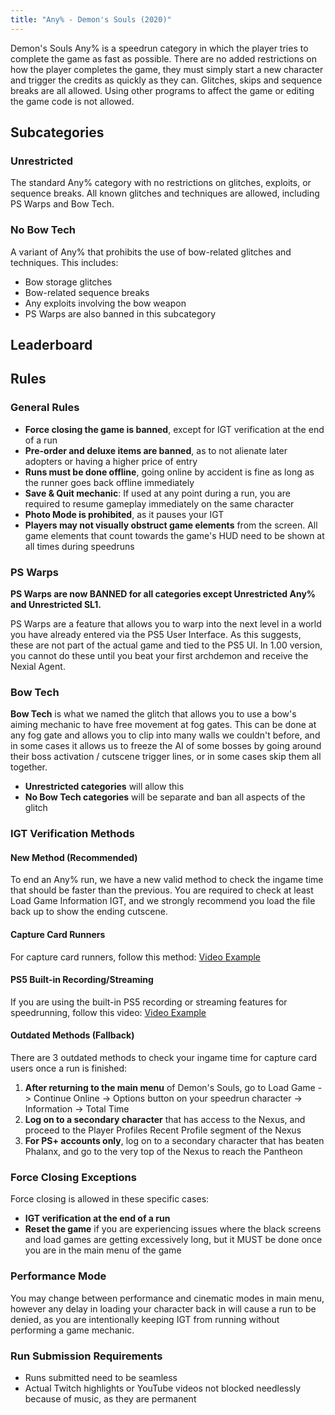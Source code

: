 ```yaml
---
title: "Any% - Demon's Souls (2020)"
---
```



Demon's Souls Any% is a speedrun category in which the player tries to complete the game as fast as possible. There are no added restrictions on how the player completes the game, they must simply start a new character and trigger the credits as quickly as they can. Glitches, skips and sequence breaks are all allowed. Using other programs to affect the game or editing the game code is not allowed.

## Subcategories

### Unrestricted
The standard Any% category with no restrictions on glitches, exploits, or sequence breaks. All known glitches and techniques are allowed, including PS Warps and Bow Tech.

### No Bow Tech
A variant of Any% that prohibits the use of bow-related glitches and techniques. This includes:
- Bow storage glitches
- Bow-related sequence breaks
- Any exploits involving the bow weapon
- PS Warps are also banned in this subcategory

## Leaderboard

<Tabs>
  <TabItem label="Unrestricted">
    <SpeedRunTable game="desremake" category="Any%" subcategories="Unrestricted" />
  </TabItem>
  <TabItem label="No Bow Tech">
    <SpeedRunTable game="desremake" category="Any%" subcategories="No Bow Tech" />
  </TabItem>
</Tabs>

## Rules

### General Rules
- **Force closing the game is banned**, except for IGT verification at the end of a run
- **Pre-order and deluxe items are banned**, as to not alienate later adopters or having a higher price of entry
- **Runs must be done offline**, going online by accident is fine as long as the runner goes back offline immediately
- **Save & Quit mechanic**: If used at any point during a run, you are required to resume gameplay immediately on the same character
- **Photo Mode is prohibited**, as it pauses your IGT
- **Players may not visually obstruct game elements** from the screen. All game elements that count towards the game's HUD need to be shown at all times during speedruns

### PS Warps
**PS Warps are now BANNED for all categories except Unrestricted Any% and Unrestricted SL1.**

PS Warps are a feature that allows you to warp into the next level in a world you have already entered via the PS5 User Interface. As this suggests, these are not part of the actual game and tied to the PS5 UI. In 1.00 version, you cannot do these until you beat your first archdemon and receive the Nexial Agent.

### Bow Tech
**Bow Tech** is what we named the glitch that allows you to use a bow's aiming mechanic to have free movement at fog gates. This can be done at any fog gate and allows you to clip into many walls we couldn't before, and in some cases it allows us to freeze the AI of some bosses by going around their boss activation / cutscene trigger lines, or in some cases skip them all together.

- **Unrestricted categories** will allow this
- **No Bow Tech categories** will be separate and ban all aspects of the glitch

### IGT Verification Methods

#### New Method (Recommended)
To end an Any% run, we have a new valid method to check the ingame time that should be faster than the previous. You are required to check at least Load Game Information IGT, and we strongly recommend you load the file back up to show the ending cutscene.

#### Capture Card Runners
For capture card runners, follow this method: [Video Example](https://youtu.be/ZMsbgdo-nTU)

#### PS5 Built-in Recording/Streaming
If you are using the built-in PS5 recording or streaming features for speedrunning, follow this video: [Video Example](https://youtu.be/QsB_5AylpC8)

#### Outdated Methods (Fallback)
There are 3 outdated methods to check your ingame time for capture card users once a run is finished:

1. **After returning to the main menu** of Demon's Souls, go to Load Game -> Continue Online -> Options button on your speedrun character -> Information -> Total Time
2. **Log on to a secondary character** that has access to the Nexus, and proceed to the Player Profiles Recent Profile segment of the Nexus
3. **For PS+ accounts only**, log on to a secondary character that has beaten Phalanx, and go to the very top of the Nexus to reach the Pantheon

### Force Closing Exceptions
Force closing is allowed in these specific cases:
- **IGT verification at the end of a run**
- **Reset the game** if you are experiencing issues where the black screens and load games are getting excessively long, but it MUST be done once you are in the main menu of the game

### Performance Mode
You may change between performance and cinematic modes in main menu, however any delay in loading your character back in will cause a run to be denied, as you are intentionally keeping IGT from running without performing a game mechanic.

### Run Submission Requirements
- Runs submitted need to be seamless
- Actual Twitch highlights or YouTube videos not blocked needlessly because of music, as they are permanent
